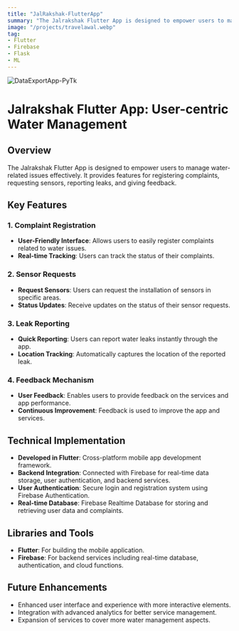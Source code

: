 ```yaml
---
title: "JalRakshak-FlutterApp"
summary: "The Jalrakshak Flutter App is designed to empower users to manage water-related issues effectively. It provides features for registering complaints, requesting sensors, reporting leaks, and giving feedback."
image: "/projects/travelawal.webp"
tag:
- Flutter
- Firebase
- Flask
- ML
---
```


![DataExportApp-PyTk](/projects/travelawal.webp)

# Jalrakshak Flutter App: User-centric Water Management

## Overview
The Jalrakshak Flutter App is designed to empower users to manage water-related issues effectively. It provides features for registering complaints, requesting sensors, reporting leaks, and giving feedback.

## Key Features
### 1. Complaint Registration
- **User-Friendly Interface**: Allows users to easily register complaints related to water issues.
- **Real-time Tracking**: Users can track the status of their complaints.

### 2. Sensor Requests
- **Request Sensors**: Users can request the installation of sensors in specific areas.
- **Status Updates**: Receive updates on the status of their sensor requests.

### 3. Leak Reporting
- **Quick Reporting**: Users can report water leaks instantly through the app.
- **Location Tracking**: Automatically captures the location of the reported leak.

### 4. Feedback Mechanism
- **User Feedback**: Enables users to provide feedback on the services and app performance.
- **Continuous Improvement**: Feedback is used to improve the app and services.

## Technical Implementation
- **Developed in Flutter**: Cross-platform mobile app development framework.
- **Backend Integration**: Connected with Firebase for real-time data storage, user authentication, and backend services.
- **User Authentication**: Secure login and registration system using Firebase Authentication.
- **Real-time Database**: Firebase Realtime Database for storing and retrieving user data and complaints.

## Libraries and Tools
- **Flutter**: For building the mobile application.
- **Firebase**: For backend services including real-time database, authentication, and cloud functions.

## Future Enhancements
- Enhanced user interface and experience with more interactive elements.
- Integration with advanced analytics for better service management.
- Expansion of services to cover more water management aspects.
